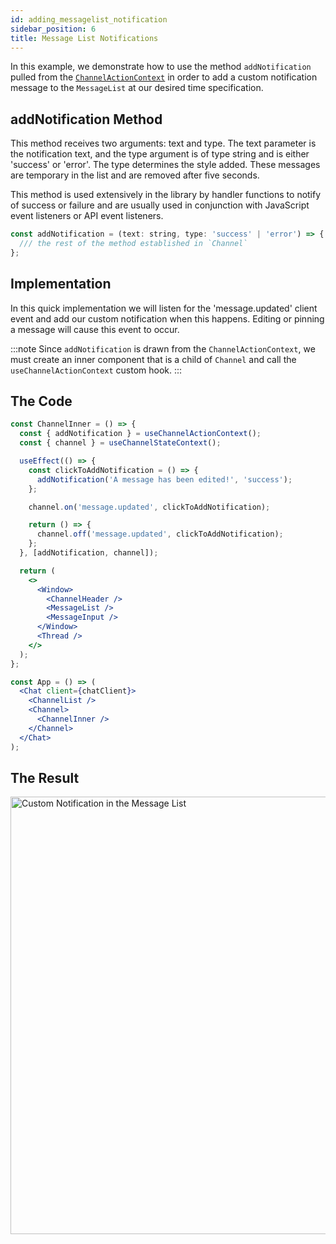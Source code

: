 ```yaml
---
id: adding_messagelist_notification
sidebar_position: 6
title: Message List Notifications
---
```



In this example, we demonstrate how to use the method `addNotification` pulled from the [`ChannelActionContext`](../contexts/channel_action_context#addNotification) in order to add a custom notification message to the `MessageList` at our desired time specification.

## addNotification Method

This method receives two arguments: text and type. The text parameter is the notification text, and the type argument is of type string and is either 'success' or 'error'. The type determines the style added.
These messages are temporary in the list and are removed after five seconds.

This method is used extensively in the library by handler functions to notify of success or failure and are usually used in conjunction with JavaScript event listeners or API event listeners.

```jsx
const addNotification = (text: string, type: 'success' | 'error') => {
  /// the rest of the method established in `Channel`
};
```

## Implementation

In this quick implementation we will listen for the 'message.updated' client event and add our custom notification when this happens. Editing or pinning a message will cause this event to occur.

:::note
Since `addNotification` is drawn from the `ChannelActionContext`, we must create an inner component that is a child of `Channel` and
call the `useChannelActionContext` custom hook.
:::

## The Code

```jsx
const ChannelInner = () => {
  const { addNotification } = useChannelActionContext();
  const { channel } = useChannelStateContext();

  useEffect(() => {
    const clickToAddNotification = () => {
      addNotification('A message has been edited!', 'success');
    };

    channel.on('message.updated', clickToAddNotification);

    return () => {
      channel.off('message.updated', clickToAddNotification);
    };
  }, [addNotification, channel]);

  return (
    <>
      <Window>
        <ChannelHeader />
        <MessageList />
        <MessageInput />
      </Window>
      <Thread />
    </>
  );
};

const App = () => (
  <Chat client={chatClient}>
    <ChannelList />
    <Channel>
      <ChannelInner />
    </Channel>
  </Chat>
);
```

## The Result

<img src={CustomNotification} alt='Custom Notification in the Message List' width='700' />
